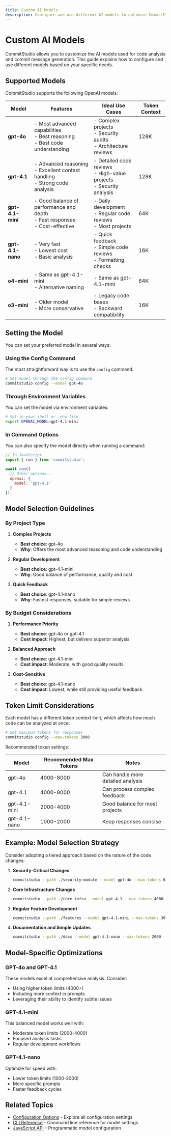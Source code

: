 ```yaml
---
title: Custom AI Models
description: Configure and use different AI models to optimize CommitStudio for your specific needs
---
```


# Custom AI Models

CommitStudio allows you to customize the AI models used for code analysis and commit message generation. This guide explains how to configure and use different models based on your specific needs.

## Supported Models

CommitStudio supports the following OpenAI models:

| Model | Features | Ideal Use Cases | Token Context |
|-------|----------|-----------------|---------------|
| **gpt-4o** | - Most advanced capabilities<br>- Best reasoning<br>- Best code understanding | - Complex projects<br>- Security audits<br>- Architecture reviews | 128K |
| **gpt-4.1** | - Advanced reasoning<br>- Excellent context handling<br>- Strong code analysis | - Detailed code reviews<br>- High-value projects<br>- Security analysis | 128K |
| **gpt-4.1-mini** | - Good balance of performance and depth<br>- Fast responses<br>- Cost-effective | - Daily development<br>- Regular code reviews<br>- Most projects | 64K |
| **gpt-4.1-nano** | - Very fast<br>- Lowest cost<br>- Basic analysis | - Quick feedback<br>- Simple code reviews<br>- Formatting checks | 16K |
| **o4-mini** | - Same as gpt-4.1-mini<br>- Alternative naming | - Same as gpt-4.1-mini | 64K |
| **o3-mini** | - Older model<br>- More conservative | - Legacy code bases<br>- Backward compatibility | 16K |

## Setting the Model

You can set your preferred model in several ways:

### Using the Config Command

The most straightforward way is to use the `config` command:

```bash
# Set model through the config command
commitstudio config --model gpt-4o
```

### Through Environment Variables

You can set the model via environment variables:

```bash
# Set in your shell or .env file
export OPENAI_MODEL=gpt-4.1-mini
```

### In Command Options

You can also specify the model directly when running a command:

```javascript
// In JavaScript
import { run } from 'commitstudio';

await run({
  // Other options...
  openai: {
    model: 'gpt-4.1'
  }
});
```

## Model Selection Guidelines

### By Project Type

1. **Complex Projects**
   - **Best choice**: gpt-4o
   - **Why**: Offers the most advanced reasoning and code understanding

2. **Regular Development**
   - **Best choice**: gpt-4.1-mini
   - **Why**: Good balance of performance, quality and cost

3. **Quick Feedback**
   - **Best choice**: gpt-4.1-nano
   - **Why**: Fastest responses, suitable for simple reviews

### By Budget Considerations

1. **Performance Priority**
   - **Best choice**: gpt-4o or gpt-4.1
   - **Cost impact**: Highest, but delivers superior analysis

2. **Balanced Approach**
   - **Best choice**: gpt-4.1-mini
   - **Cost impact**: Moderate, with good quality results

3. **Cost-Sensitive**
   - **Best choice**: gpt-4.1-nano
   - **Cost impact**: Lowest, while still providing useful feedback

## Token Limit Considerations

Each model has a different token context limit, which affects how much code can be analyzed at once:

```bash
# Set maximum tokens for responses
commitstudio config --max-tokens 3000
```

Recommended token settings:

| Model | Recommended Max Tokens | Notes |
|-------|------------------------|-------|
| gpt-4o | 4000-8000 | Can handle more detailed analysis |
| gpt-4.1 | 4000-8000 | Can process complex feedback |
| gpt-4.1-mini | 2000-4000 | Good balance for most projects |
| gpt-4.1-nano | 1000-2000 | Keep responses concise |

## Example: Model Selection Strategy

Consider adopting a tiered approach based on the nature of the code changes:

1. **Security-Critical Changes**
   ```bash
   commitstudio --path ./security-module --model gpt-4o --max-tokens 6000
   ```

2. **Core Infrastructure Changes**
   ```bash
   commitstudio --path ./core-infra --model gpt-4.1 --max-tokens 4000
   ```

3. **Regular Feature Development**
   ```bash
   commitstudio --path ./features --model gpt-4.1-mini --max-tokens 3000
   ```

4. **Documentation and Simple Updates**
   ```bash
   commitstudio --path ./docs --model gpt-4.1-nano --max-tokens 2000
   ```

## Model-Specific Optimizations

### GPT-4o and GPT-4.1

These models excel at comprehensive analysis. Consider:

- Using higher token limits (4000+)
- Including more context in prompts
- Leveraging their ability to identify subtle issues

### GPT-4.1-mini

This balanced model works well with:

- Moderate token limits (2000-4000)
- Focused analysis tasks
- Regular development workflows

### GPT-4.1-nano

Optimize for speed with:

- Lower token limits (1000-2000)
- More specific prompts
- Faster feedback cycles

## Related Topics

- [Configuration Options](/docs/3-configuration/options) - Explore all configuration settings
- [CLI Reference](/docs/5-api-reference/cli) - Command line reference for model settings
- [JavaScript API](/docs/5-api-reference/javascript-api) - Programmatic model configuration 